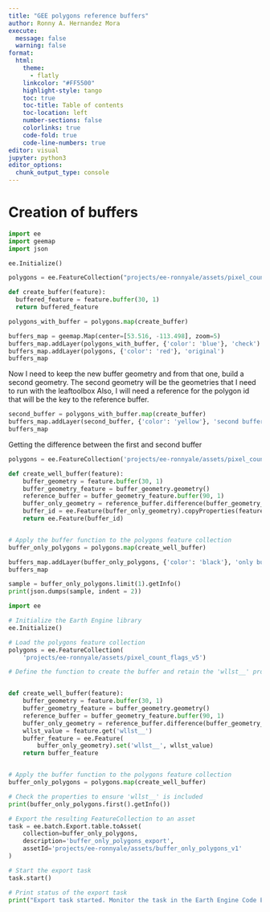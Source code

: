 ```yaml
---
title: "GEE polygons reference buffers"
author: Ronny A. Hernandez Mora
execute:
  message: false
  warning: false
format: 
  html:
    theme:
      - flatly
    linkcolor: "#FF5500"
    highlight-style: tango
    toc: true
    toc-title: Table of contents
    toc-location: left
    number-sections: false
    colorlinks: true
    code-fold: true
    code-line-numbers: true
editor: visual
jupyter: python3
editor_options: 
  chunk_output_type: console
---
```


# Creation of buffers

```python
import ee
import geemap
import json

ee.Initialize()
```


```python
polygons = ee.FeatureCollection("projects/ee-ronnyale/assets/pixel_count_flags_v5")

def create_buffer(feature):
  buffered_feature = feature.buffer(30, 1)
  return buffered_feature

polygons_with_buffer = polygons.map(create_buffer)
```


```python
buffers_map = geemap.Map(center=[53.516, -113.498], zoom=5)
buffers_map.addLayer(polygons_with_buffer, {'color': 'blue'}, 'check')
buffers_map.addLayer(polygons, {'color': 'red'}, 'original')
buffers_map
```

Now I need to keep the new buffer geometry and from that one, build a second geometry. 
The second geometry will be the geometries that I need to run with the leaftoolbox
Also, I will need a reference for the polygon id that will be the key to the reference
buffer. 

```python
second_buffer = polygons_with_buffer.map(create_buffer)
buffers_map.addLayer(second_buffer, {'color': 'yellow'}, 'second buffer')
buffers_map
```


Getting the difference between the first and second buffer
```python
polygons = ee.FeatureCollection('projects/ee-ronnyale/assets/pixel_count_flags_v5')

def create_well_buffer(feature):
    buffer_geometry = feature.buffer(30, 1)
    buffer_geometry_feature = buffer_geometry.geometry()
    reference_buffer = buffer_geometry_feature.buffer(90, 1)
    buffer_only_geometry = reference_buffer.difference(buffer_geometry_feature)
    buffer_id = ee.Feature(buffer_only_geometry).copyProperties(feature, ['wllst__'])
    return ee.Feature(buffer_id)


# Apply the buffer function to the polygons feature collection
buffer_only_polygons = polygons.map(create_well_buffer)

buffers_map.addLayer(buffer_only_polygons, {'color': 'black'}, 'only buffer')
buffers_map
```


```python
sample = buffer_only_polygons.limit(1).getInfo()
print(json.dumps(sample, indent = 2))
```


```python
import ee

# Initialize the Earth Engine library
ee.Initialize()

# Load the polygons feature collection
polygons = ee.FeatureCollection(
    'projects/ee-ronnyale/assets/pixel_count_flags_v5')

# Define the function to create the buffer and retain the 'wllst__' property


def create_well_buffer(feature):
    buffer_geometry = feature.buffer(30, 1)
    buffer_geometry_feature = buffer_geometry.geometry()
    reference_buffer = buffer_geometry_feature.buffer(90, 1)
    buffer_only_geometry = reference_buffer.difference(buffer_geometry_feature)
    wllst_value = feature.get('wllst__')
    buffer_feature = ee.Feature(
        buffer_only_geometry).set('wllst__', wllst_value)
    return buffer_feature


# Apply the buffer function to the polygons feature collection
buffer_only_polygons = polygons.map(create_well_buffer)

# Check the properties to ensure 'wllst__' is included
print(buffer_only_polygons.first().getInfo())

# Export the resulting FeatureCollection to an asset
task = ee.batch.Export.table.toAsset(
    collection=buffer_only_polygons,
    description='buffer_only_polygons_export',
    assetId='projects/ee-ronnyale/assets/buffer_only_polygons_v1'
)

# Start the export task
task.start()

# Print status of the export task
print("Export task started. Monitor the task in the Earth Engine Code Editor under 'Tasks'.")

```